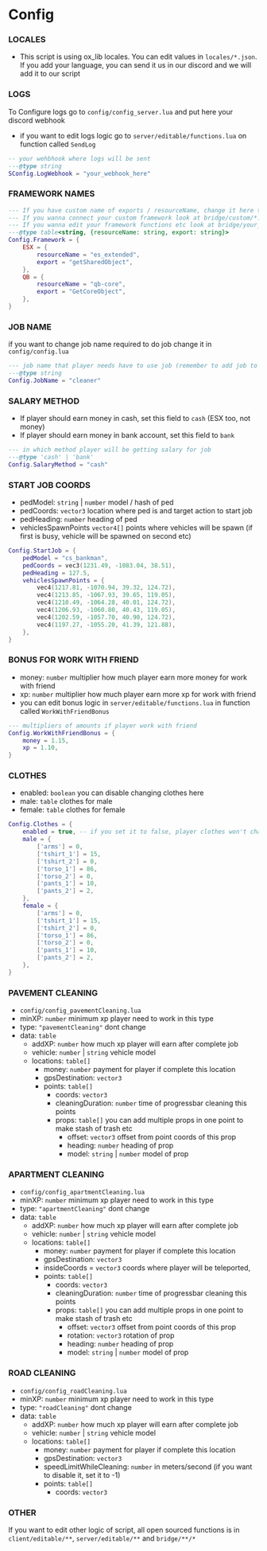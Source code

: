 # Config

### LOCALES

-   This script is using ox_lib locales. You can edit values in `locales/*.json`. If you add your language, you can send it us in our discord and we will add it to our script

### LOGS

To Configure logs go to `config/config_server.lua` and put here your discord webhook

-   if you want to edit logs logic go to `server/editable/functions.lua` on function called `SendLog`

```lua filename="config/config_server.lua"
-- your wehbhook where logs will be sent
---@type string
SConfig.LogWebhook = "your_webhook_here"
```

### FRAMEWORK NAMES

```lua filename="config/config.lua"
--- If you have custom name of exports / resourceName, change it here to script can works correctly.
--- If you wanna connect your custom framework look at bridge/custom/*.lua.
--- If you wanna edit your framework functions etc look at bridge/your_framework/*.lua
---@type table<string, {resourceName: string, export: string}>
Config.Framework = {
    ESX = {
        resourceName = "es_extended",
        export = "getSharedObject",
    },
    QB = {
        resourceName = "qb-core",
        export = "GetCoreObject",
    },
}
```

### JOB NAME

if you want to change job name required to do job change it in `config/config.lua`

```lua filename="config/config.lua"
--- job name that player needs have to use job (remember to add job to db for ESX or to jobs.lua for QBCore)
---@type string
Config.JobName = "cleaner"
```

### SALARY METHOD

-   If player should earn money in cash, set this field to `cash` (ESX too, not money)
-   If player should earn money in bank account, set this field to `bank`

```lua filename="config/config.lua"
--- in which method player will be getting salary for job
---@type 'cash' | 'bank'
Config.SalaryMethod = "cash"
```

### START JOB COORDS

-   pedModel: `string` | `number` model / hash of ped
-   pedCoords: `vector3` location where ped is and target action to start job
-   pedHeading: `number` heading of ped
-   vehiclesSpawnPoints `vector4[]` points where vehicles will be spawn (if first is busy, vehicle will be spawned on second etc)

```lua filename="config/config.lua"
Config.StartJob = {
    pedModel = "cs_bankman",
    pedCoords = vec3(1231.49, -1083.04, 38.51),
    pedHeading = 127.5,
    vehiclesSpawnPoints = {
        vec4(1217.81, -1070.94, 39.32, 124.72),
        vec4(1213.85, -1067.93, 39.65, 119.05),
        vec4(1210.49, -1064.28, 40.01, 124.72),
        vec4(1206.93, -1060.80, 40.43, 119.05),
        vec4(1202.59, -1057.70, 40.90, 124.72),
        vec4(1197.27, -1055.20, 41.39, 121.88),
    },
}
```

### BONUS FOR WORK WITH FRIEND

-   money: `number` multiplier how much player earn more money for work with friend
-   xp: `number` multiplier how much player earn more xp for work with friend
-   you can edit bonus logic in `server/editable/functions.lua` in function called `WorkWithFriendBonus`

```lua filename="config/config.lua"
--- multipliers of amounts if player work with friend
Config.WorkWithFriendBonus = {
    money = 1.15,
    xp = 1.10,
}
```

### CLOTHES

-   enabled: `boolean` you can disable changing clothes here
-   male: `table` clothes for male
-   female: `table` clothes for female

```lua filename="config/config.lua"
Config.Clothes = {
    enabled = true, -- if you set it to false, player clothes won't change in job,
    male = {
        ['arms'] = 0,
        ['tshirt_1'] = 15,
        ['tshirt_2'] = 0,
        ['torso_1'] = 86,
        ['torso_2'] = 0,
        ['pants_1'] = 10,
        ['pants_2'] = 2,
    },
    female = {
        ['arms'] = 0,
        ['tshirt_1'] = 15,
        ['tshirt_2'] = 0,
        ['torso_1'] = 86,
        ['torso_2'] = 0,
        ['pants_1'] = 10,
        ['pants_2'] = 2,
    },
}
```

### PAVEMENT CLEANING

-   `config/config_pavementCleaning.lua`
-   minXP: `number` minimum xp player need to work in this type
-   type: `"pavementCleaning"` dont change
-   data: `table`
    -   addXP: `number` how much xp player will earn after complete job
    -   vehicle: `number` | `string` vehicle model
    -   locations: `table[]`
        -   money: `number` payment for player if complete this location
        -   gpsDestination: `vector3`
        -   points: `table[]`
            -   coords: `vector3`
            -   cleaningDuration: `number` time of progressbar cleaning this points
            -   props: `table[]` you can add multiple props in one point to make stash of trash etc
                -   offset: `vector3` offset from point coords of this prop
                -   heading: `number` heading of prop
                -   model: `string` | `number` model of prop

### APARTMENT CLEANING

-   `config/config_apartmentCleaning.lua`
-   minXP: `number` minimum xp player need to work in this type
-   type: `"apartmentCleaning"` dont change
-   data: `table`
    -   addXP: `number` how much xp player will earn after complete job
    -   vehicle: `number` | `string` vehicle model
    -   locations: `table[]`
        -   money: `number` payment for player if complete this location
        -   gpsDestination: `vector3`
        -   insideCoords = `vector3` coords where player will be teleported,
        -   points: `table[]`
            -   coords: `vector3`
            -   cleaningDuration: `number` time of progressbar cleaning this points
            -   props: `table[]` you can add multiple props in one point to make stash of trash etc
                -   offset: `vector3` offset from point coords of this prop
                -   rotation: `vector3` rotation of prop
                -   heading: `number` heading of prop
                -   model: `string` | `number` model of prop

### ROAD CLEANING

-   `config/config_roadCleaning.lua`
-   minXP: `number` minimum xp player need to work in this type
-   type: `"roadCleaning"` dont change
-   data: `table`
    -   addXP: `number` how much xp player will earn after complete job
    -   vehicle: `number` | `string` vehicle model
    -   locations: `table[]`
        -   money: `number` payment for player if complete this location
        -   gpsDestination: `vector3`
        -   speedLimitWhileCleaning: `number` in meters/second (if you want to disable it, set it to -1)
        -   points: `table[]`
            -   coords: `vector3`

### OTHER

If you want to edit other logic of script, all open sourced functions is in `client/editable/**`, `server/editable/**` and `bridge/**/*`
